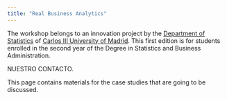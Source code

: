 ```yaml
---
title: "Real Business Analytics"
---
```


The workshop belongs to an innovation project by the [Department of Statistics](http://portal.uc3m.es/portal/page/portal/dpto_estadistica) of [Carlos III University of Madrid](http://www.uc3m.es/Home). This first edition is for students enrolled in the second year of the Degree in Statistics and Business Administration.

NUESTRO CONTACTO.

This page contains materials for the case studies that are going to be discussed.
